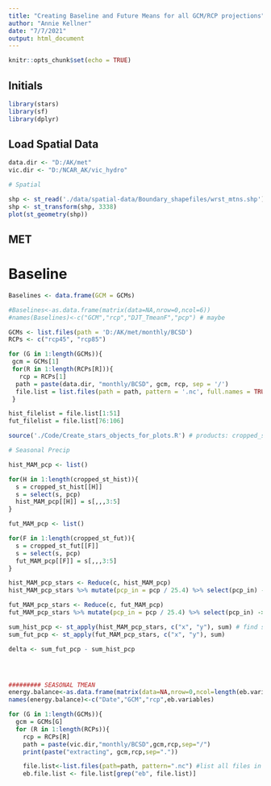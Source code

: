 ```yaml
---
title: "Creating Baseline and Future Means for all GCM/RCP projections"
author: "Annie Kellner"
date: "7/7/2021"
output: html_document
---
```


```r
knitr::opts_chunk$set(echo = TRUE)
```

## Initials

```r

library(stars)
library(sf)
library(dplyr)

```

## Load Spatial Data

```r

data.dir <- "D:/AK/met"
vic.dir <- "D:/NCAR_AK/vic_hydro"

# Spatial

shp <- st_read('./data/spatial-data/Boundary_shapefiles/wrst_mtns.shp') # Wrangell Mountains
shp <- st_transform(shp, 3338)
plot(st_geometry(shp))


```

## MET

# Baseline

```r

Baselines <- data.frame(GCM = GCMs)

#Baselines<-as.data.frame(matrix(data=NA,nrow=0,ncol=6))
#names(Baselines)<-c("GCM","rcp","DJT_TmeanF","pcp") # maybe

GCMs <- list.files(path = 'D:/AK/met/monthly/BCSD')
RCPs <- c("rcp45", "rcp85")

for (G in 1:length(GCMs)){
 gcm = GCMs[1]
 for(R in 1:length(RCPs[R])){
   rcp = RCPs[1]
  path = paste(data.dir, "monthly/BCSD", gcm, rcp, sep = '/')
  file.list = list.files(path = path, pattern = '.nc', full.names = TRUE)
 }

hist_filelist = file.list[1:51]
fut_filelist = file.list[76:106]

source('./Code/Create_stars_objects_for_plots.R') # products: cropped_st_hist; cropped_st_fut

# Seasonal Precip

hist_MAM_pcp <- list()

for(H in 1:length(cropped_st_hist)){
  s = cropped_st_hist[[H]]
  s = select(s, pcp)
  hist_MAM_pcp[[H]] = s[,,,3:5]
}

fut_MAM_pcp <- list()

for(F in 1:length(cropped_st_fut)){
  s = cropped_st_fut[[F]]
  s = select(s, pcp)
  fut_MAM_pcp[[F]] = s[,,,3:5]
}

hist_MAM_pcp_stars <- Reduce(c, hist_MAM_pcp)
hist_MAM_pcp_stars %>% mutate(pcp_in = pcp / 25.4) %>% select(pcp_in) -> hist_MAM_pcp_stars

fut_MAM_pcp_stars <- Reduce(c, fut_MAM_pcp) 
fut_MAM_pcp_stars %>% mutate(pcp_in = pcp / 25.4) %>% select(pcp_in) -> fut_MAM_pcp_stars

sum_hist_pcp <- st_apply(hist_MAM_pcp_stars, c("x", "y"), sum) # find sum
sum_fut_pcp <- st_apply(fut_MAM_pcp_stars, c("x", "y"), sum)

delta <- sum_fut_pcp - sum_hist_pcp




######### SEASONAL TMEAN
energy.balance<-as.data.frame(matrix(data=NA,nrow=0,ncol=length(eb.variables)+3))
names(energy.balance)<-c("Date","GCM","rcp",eb.variables)

for (G in 1:length(GCMs)){
  gcm = GCMs[G]
  for (R in 1:length(RCPs)){
    rcp = RCPs[R]
    path = paste(vic.dir,"monthly/BCSD",gcm,rcp,sep="/")
    print(paste("extracting", gcm,rcp,sep="."))

    file.list<-list.files(path=path, pattern=".nc") #list all files in folder
    eb.file.list <- file.list[grep("eb", file.list)]


```


